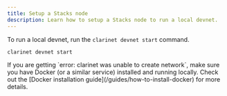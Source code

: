 ```yaml
---
title: Setup a Stacks node
description: Learn how to setup a Stacks node to run a local devnet.
---
```



To run a local devnet, run the `clarinet devnet start` command.

 ```bash title="Terminal"
clarinet devnet start
```

<Callout title="Common errors" type="warn">
  <p>If you are getting `error: clarinet was unable to create network`, make sure you have Docker (or a similar service) installed and running locally. Check out the [Docker installation guide](/guides/how-to-install-docker) for more details.</p>
</Callout>